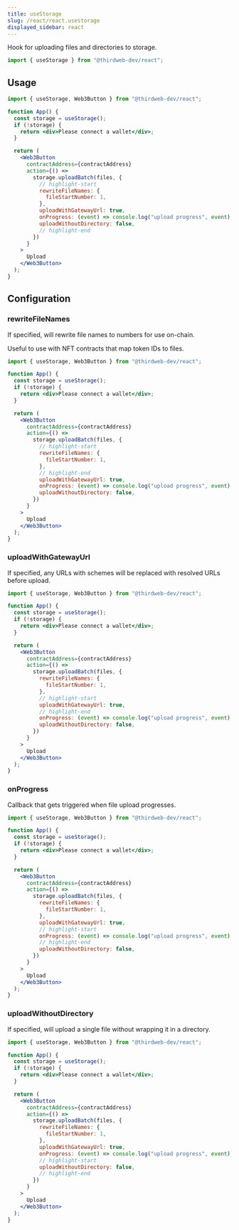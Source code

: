 ```yaml
---
title: useStorage
slug: /react/react.usestorage
displayed_sidebar: react
---
```


Hook for uploading files and directories to storage.

```jsx
import { useStorage } from "@thirdweb-dev/react";
```

## Usage

```jsx
import { useStorage, Web3Button } from "@thirdweb-dev/react";

function App() {
  const storage = useStorage();
  if (!storage) {
    return <div>Please connect a wallet</div>;
  }

  return (
    <Web3Button
      contractAddress={contractAddress}
      action={() =>
        storage.uploadBatch(files, {
          // highlight-start
          rewriteFileNames: {
            fileStartNumber: 1,
          },
          uploadWithGatewayUrl: true,
          onProgress: (event) => console.log("upload progress", event),
          uploadWithoutDirectory: false,
          // highlight-end
        })
      }
    >
      Upload
    </Web3Button>
  );
}
```

## Configuration

### rewriteFileNames

If specified, will rewrite file names to numbers for use on-chain.

Useful to use with NFT contracts that map token IDs to files.

```jsx
import { useStorage, Web3Button } from "@thirdweb-dev/react";

function App() {
  const storage = useStorage();
  if (!storage) {
    return <div>Please connect a wallet</div>;
  }

  return (
    <Web3Button
      contractAddress={contractAddress}
      action={() =>
        storage.uploadBatch(files, {
          // highlight-start
          rewriteFileNames: {
            fileStartNumber: 1,
          },
          // highlight-end
          uploadWithGatewayUrl: true,
          onProgress: (event) => console.log("upload progress", event),
          uploadWithoutDirectory: false,
        })
      }
    >
      Upload
    </Web3Button>
  );
}
```

### uploadWithGatewayUrl

If specified, any URLs with schemes will be replaced with resolved URLs before upload.

```jsx
import { useStorage, Web3Button } from "@thirdweb-dev/react";

function App() {
  const storage = useStorage();
  if (!storage) {
    return <div>Please connect a wallet</div>;
  }

  return (
    <Web3Button
      contractAddress={contractAddress}
      action={() =>
        storage.uploadBatch(files, {
          rewriteFileNames: {
            fileStartNumber: 1,
          },
          // highlight-start
          uploadWithGatewayUrl: true,
          // highlight-end
          onProgress: (event) => console.log("upload progress", event),
          uploadWithoutDirectory: false,
        })
      }
    >
      Upload
    </Web3Button>
  );
}
```

### onProgress

Callback that gets triggered when file upload progresses.

```jsx
import { useStorage, Web3Button } from "@thirdweb-dev/react";

function App() {
  const storage = useStorage();
  if (!storage) {
    return <div>Please connect a wallet</div>;
  }

  return (
    <Web3Button
      contractAddress={contractAddress}
      action={() =>
        storage.uploadBatch(files, {
          rewriteFileNames: {
            fileStartNumber: 1,
          },
          uploadWithGatewayUrl: true,
          // highlight-start
          onProgress: (event) => console.log("upload progress", event),
          // highlight-end
          uploadWithoutDirectory: false,
        })
      }
    >
      Upload
    </Web3Button>
  );
}
```

### uploadWithoutDirectory

If specified, will upload a single file without wrapping it in a directory.

```jsx
import { useStorage, Web3Button } from "@thirdweb-dev/react";

function App() {
  const storage = useStorage();
  if (!storage) {
    return <div>Please connect a wallet</div>;
  }

  return (
    <Web3Button
      contractAddress={contractAddress}
      action={() =>
        storage.uploadBatch(files, {
          rewriteFileNames: {
            fileStartNumber: 1,
          },
          uploadWithGatewayUrl: true,
          onProgress: (event) => console.log("upload progress", event),
          // highlight-start
          uploadWithoutDirectory: false,
          // highlight-end
        })
      }
    >
      Upload
    </Web3Button>
  );
}
```
